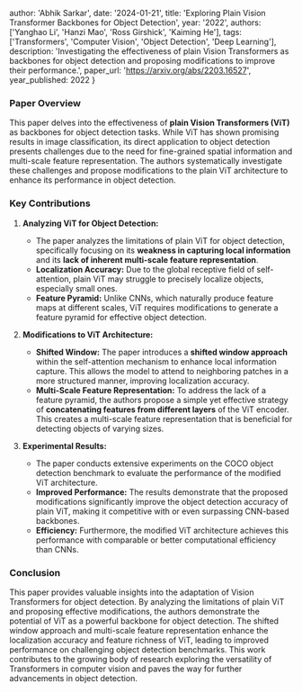 
  author: 'Abhik Sarkar',
  date: '2024-01-21',
  title: 'Exploring Plain Vision Transformer Backbones for Object Detection',
  year: '2022',
  authors: ['Yanghao Li', 'Hanzi Mao', 'Ross Girshick', 'Kaiming He'],
  tags: ['Transformers', 'Computer Vision', 'Object Detection', 'Deep Learning'],
  description: 'Investigating the effectiveness of plain Vision Transformers as backbones for object detection and proposing modifications to improve their performance.',
  paper_url: 'https://arxiv.org/abs/2203.16527',
  year_published: 2022
}



### Paper Overview

This paper delves into the effectiveness of **plain Vision Transformers (ViT)** as backbones for object detection tasks. While ViT has shown promising results in image classification, its direct application to object detection presents challenges due to the need for fine-grained spatial information and multi-scale feature representation. The authors systematically investigate these challenges and propose modifications to the plain ViT architecture to enhance its performance in object detection.

### Key Contributions

1. **Analyzing ViT for Object Detection:**
   - The paper analyzes the limitations of plain ViT for object detection, specifically focusing on its **weakness in capturing local information** and its **lack of inherent multi-scale feature representation**.
   - **Localization Accuracy:** Due to the global receptive field of self-attention, plain ViT may struggle to precisely localize objects, especially small ones.
   - **Feature Pyramid:**  Unlike CNNs, which naturally produce feature maps at different scales, ViT requires modifications to generate a feature pyramid for effective object detection.

2. **Modifications to ViT Architecture:**
   - **Shifted Window:** The paper introduces a **shifted window approach** within the self-attention mechanism to enhance local information capture. This allows the model to attend to neighboring patches in a more structured manner, improving localization accuracy.
   - **Multi-Scale Feature Representation:** To address the lack of a feature pyramid, the authors propose a simple yet effective strategy of **concatenating features from different layers** of the ViT encoder. This creates a multi-scale feature representation that is beneficial for detecting objects of varying sizes.

3. **Experimental Results:**
   - The paper conducts extensive experiments on the COCO object detection benchmark to evaluate the performance of the modified ViT architecture.
   - **Improved Performance:** The results demonstrate that the proposed modifications significantly improve the object detection accuracy of plain ViT, making it competitive with or even surpassing CNN-based backbones.
   - **Efficiency:**  Furthermore, the modified ViT architecture achieves this performance with comparable or better computational efficiency than CNNs.

### Conclusion

This paper provides valuable insights into the adaptation of Vision Transformers for object detection. By analyzing the limitations of plain ViT and proposing effective modifications, the authors demonstrate the potential of ViT as a powerful backbone for object detection. The shifted window approach and multi-scale feature representation enhance the localization accuracy and feature richness of ViT, leading to improved performance on challenging object detection benchmarks. This work contributes to the growing body of research exploring the versatility of Transformers in computer vision and paves the way for further advancements in object detection.

